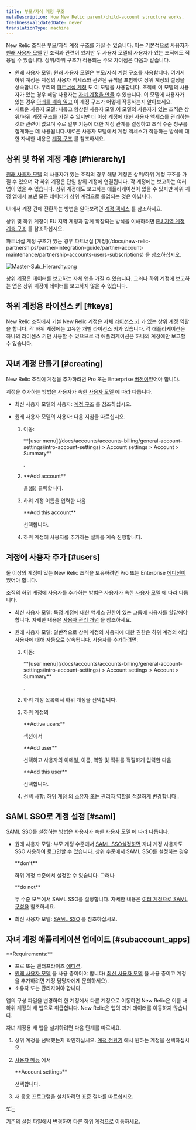 ```yaml
---
title: 부모/자식 계정 구조
metaDescription: How New Relic parent/child-account structure works.
freshnessValidatedDate: never
translationType: machine
---
```


New Relic 조직은 부모/자식 계정 구조를 가질 수 있습니다. 이는 기본적으로 사용자가 [원래 사용자 모델](/docs/accounts/original-accounts-billing/original-product-based-pricing/overview-user-models) 인 조직과 관련이 있지만 두 사용자 모델의 사용자가 있는 조직에도 적용될 수 있습니다. 상위/하위 구조가 적용되는 주요 차이점은 다음과 같습니다.

* 원래 사용자 모델: 원래 사용자 모델은 부모/자식 계정 구조를 사용합니다. 여기서 하위 계정은 계정의 사용자 액세스와 관련된 규칙을 포함하여 상위 계정의 설정을 상속합니다. 우리의 [파트너십 계정](/docs/new-relic-partnerships/partner-integration-guide/partner-account-maintenance/partnership-accounts-users-subscriptions) 도 이 모델을 사용합니다. 조직에 이 모델의 사용자가 있는 경우 해당 사용자는 [자녀 계정을 만들](#creating) 수 있습니다. 이 모델에 사용자가 있는 경우 [아래를 계속 읽고](#hierarchy) 이 계정 구조가 어떻게 작동하는지 알아보세요.
* 새로운 사용자 모델: 새롭고 향상된 사용자 모델.이 모델의 사용자가 있는 조직은 상위/하위 계정 구조를 가질 수 있지만 더 이상 계정에 대한 사용자 액세스를 관리하는 것과 관련이 없으며 주로 일부 기능에 대한 계정 관계를 결정하고 조직 수준 청구를 집계하는 데 사용됩니다.새로운 사용자 모델에서 계정 액세스가 작동하는 방식에 대한 자세한 내용은 [계정 구조](/docs/accounts/accounts-billing/account-structure/new-relic-account-structure) 를 참조하세요.

## 상위 및 하위 계정 계층 [#hierarchy]

[원래 사용자 모델](#requirements) 의 사용자가 있는 조직의 경우 해당 계정은 상위/하위 계정 구조를 가질 수 있으며 각 하위 계정은 단일 상위 계정에 연결됩니다. 각 계정에는 보고하는 여러 앱이 있을 수 있습니다. 상위 계정에도 보고하는 애플리케이션이 있을 수 있지만 하위 계정 앱에서 보낸 모든 데이터가 상위 계정으로 롤업되는 것은 아닙니다.

UI에서 계정 간에 전환하는 방법을 알아보려면 [계정 액세스](/docs/accounts/accounts-billing/general-account-settings/factors-affecting-access-features-data#account-access) 를 참조하세요.

상위 및 하위 계정이 EU 지역 계정과 함께 확장되는 방식을 이해하려면 [EU 지역 계정 계층 구조](/docs/using-new-relic/welcome-new-relic/getting-started/introduction-eu-region-data-center#global-account-hierarchy) 를 참조하십시오.

<Callout variant="tip">
  파트너십 계정 구조가 있는 경우 파트너십 [계정](/docs/new-relic-partnerships/partner-integration-guide/partner-account-maintenance/partnership-accounts-users-subscriptions) 을 참조하십시오.
</Callout>

<img
  title="Master-Sub_Hierarchy.png"
  alt="Master-Sub_Hierarchy.png"
  src="/images/accounts_diagram_parent-child-account-structure.webp"
/>

<figcaption>
  상위 계정은 데이터를 보고하는 자체 앱을 가질 수 있습니다. 그러나 하위 계정에 보고하는 앱은 상위 계정에 데이터를 보고하지 않을 수 있습니다.
</figcaption>

## 하위 계정용 라이선스 키 [#keys]

New Relic 조직에서 기본 New Relic 계정은 자체 [라이선스 키](/docs/apis/intro-apis/new-relic-api-keys/#ingest-license-key) 가 있는 상위 계정 역할을 합니다. 각 하위 계정에는 고유한 개별 라이선스 키가 있습니다. 각 애플리케이션은 하나의 라이센스 키만 사용할 수 있으므로 각 애플리케이션은 하나의 계정에만 보고할 수 있습니다.

## 자녀 계정 만들기 [#creating]

New Relic 조직에 계정을 추가하려면 Pro 또는 Enterprise [버전이](/docs/accounts/accounts-billing/new-relic-one-pricing-billing/new-relic-one-pricing-billing/#editions)있어야 합니다.

계정을 추가하는 방법은 사용자가 속한 [사용자 모델](/docs/accounts/original-accounts-billing/original-users-roles/overview-user-models) 에 따라 다릅니다.

* 최신 사용자 모델의 사용자: [계정 구조](/docs/accounts/accounts-billing/account-structure/new-relic-account-structure/#new-model) 를 참조하십시오.

* 원래 사용자 모델의 사용자: 다음 지침을 따르십시오.

  1. 이동:

     <DNT>
       **[user menu](/docs/accounts/accounts-billing/general-account-settings/intro-account-settings) > Account settings > Account > Summary**
     </DNT>

     .

  2. <DNT>
       **Add account**
     </DNT>

     을(를) 클릭합니다.

  3. 하위 계정 이름을 입력한 다음

     <DNT>
       **Add this account**
     </DNT>

     선택합니다.

  4. 하위 계정에 사용자를 추가하는 절차를 계속 진행합니다.

## 계정에 사용자 추가 [#users]

둘 이상의 계정이 있는 New Relic 조직을 보유하려면 Pro 또는 Enterprise [에디션이](/docs/accounts/accounts-billing/new-relic-one-pricing-billing/new-relic-one-pricing-billing/#editions)있어야 합니다.

조직의 하위 계정에 사용자를 추가하는 방법은 사용자가 속한 [사용자 모델](/docs/accounts/original-accounts-billing/original-users-roles/overview-user-models) 에 따라 다릅니다.

* 최신 사용자 모델: 특정 계정에 대한 액세스 권한이 있는 그룹에 사용자를 할당해야 합니다. 자세한 내용은 [사용자 관리 개념](/docs/accounts/accounts-billing/new-relic-one-user-management/user-management-concepts#understand-concepts) 을 참조하세요.

* 원래 사용자 모델: 일반적으로 상위 계정의 사용자에 대한 권한은 하위 계정의 해당 사용자에 대해 자동으로 상속됩니다. 사용자를 추가하려면:

  1. 이동:

     <DNT>
       **[user menu](/docs/accounts/accounts-billing/general-account-settings/intro-account-settings) > Account settings > Account > Summary**
     </DNT>

     .

  2. 하위 계정 목록에서 하위 계정을 선택합니다.

  3. 하위 계정의

     <DNT>
       **Active users**
     </DNT>

     섹션에서

     <DNT>
       **Add user**
     </DNT>

     선택하고 사용자의 이메일, 이름, 역할 및 직위를 적절하게 입력한 다음

     <DNT>
       **Add this user**
     </DNT>

     선택합니다.

  4. 선택 사항: 하위 계정 [의 소유자 또는 관리자 역할을 적절하게 변경합니다](/docs/accounts-partnerships/accounts/account-setup/adding-updating-users) .

## SAML SSO로 계정 설정 [#saml]

SAML SSO를 설정하는 방법은 사용자가 속한 [사용자 모델](/docs/accounts/original-accounts-billing/original-users-roles/overview-user-models) 에 따라 다릅니다.

* 원래 사용자 모델: 부모 계정 수준에서 [SAML SSO설정하면](/docs/accounts-partnerships/accounts/saml-single-sign/setting-sso) 자녀 계정 사용자도 SSO 사용하여 로그인할 수 있습니다. 상위 수준에서 SAML SSO를 설정하는 경우

  <DNT>
    **don't**
  </DNT>

  하위 계정 수준에서 설정할 수 있습니다. 그러나

  <DNT>
    **do not**
  </DNT>

  두 수준 모두에서 SAML SSO를 설정합니다. 자세한 내용은 [여러 계정으로 SAML 구성을](/docs/accounts-partnerships/accounts/saml-single-sign/configuring-saml-multiple-accounts) 참조하세요.

* 최신 사용자 모델: [SAML SSO](/docs/accounts/accounts-billing/new-relic-one-user-management/authentication-domains-saml-sso-scim-more) 를 참조하십시오.

## 자녀 계정 애플리케이션 업데이트 [#subaccount_apps]

<DNT>
  **Requirements:**
</DNT>

* 프로 또는 엔터프라이즈 [에디션](/docs/accounts/accounts-billing/new-relic-one-pricing-billing/new-relic-one-pricing-billing/#editions).
* [원래 사용자 모델](/docs/accounts/original-accounts-billing/original-users-roles/overview-user-models) 을 사용 중이어야 합니다( [최신 사용자 모델](/docs/accounts/original-accounts-billing/original-users-roles/overview-user-models) 을 사용 중이고 계정을 추가하려면 계정 담당자에게 문의하세요).
* 소유자 또는 관리자여야 합니다.

앱의 구성 파일을 변경하여 한 계정에서 다른 계정으로 이동하면 New Relic은 이를 새 하위 계정의 새 앱으로 취급합니다. New Relic은 앱의 과거 데이터를 이동하지 않습니다.

자녀 계정용 새 앱을 설치하려면 다음 단계를 따르세요.

1. 상위 계정을 선택했는지 확인하십시오. [계정 전환기](/docs/new-relic-solutions/get-started/glossary/#account-switcher) 에서 원하는 계정을 선택하십시오.

2. [사용자 메뉴](/docs/accounts/accounts-billing/general-account-settings/intro-account-settings) 에서

   <DNT>
     **Account settings**
   </DNT>

   선택합니다.

3. 새 응용 프로그램을 설치하려면 표준 절차를 따르십시오.

또는

기존의 설정 파일에서 <InlinePopover type="licenseKey"/>변경하여 다른 하위 계정으로 이동하세요.
